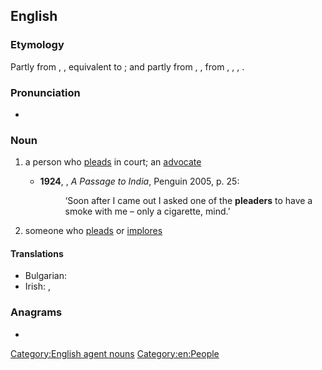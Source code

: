 ==English==

===Etymology===
Partly from {{inh|en|enm|pleder}}, {{m|enm|pledere}}, equivalent to {{af|en|plead|-er}}; and partly from {{inh|en|enm|pledour}}, {{m|enm|plaidour}}, from {{der|en|xno|plaidur}}, {{m|fro|pledour}}, {{der|en|fro|plaidëor}}, {{m|fro|pledëor}}.

===Pronunciation===
* {{a|UK}} {{IPA|en|/ˈpliːdə/}}

===Noun===
{{en-noun}}

# {{lb|en|law}} a person who [[plead]]s in court; an [[advocate]] {{defdate|from 13th c.}}
#*'''1924''', {{w|EM Forster}}, ''A Passage to India'', Penguin 2005, p. 25:
#*:‘Soon after I came out I asked one of the '''pleaders''' to have a smoke with me – only a cigarette, mind.’
# {{lb|en|generally}} someone who [[plead]]s or [[implore]]s {{defdate|from 16th c.}}

====Translations====
{{trans-top|person who pleads in court}}
* Bulgarian: {{t+|bg|адвокат|m}}
* Irish: {{t|ga|gearánaí|m}}, {{t|ga|agróir|m}}
{{trans-mid}}
{{trans-bottom}}

===Anagrams===
* {{anagrams|en|a=adeelpr|pearled|pedaler|predeal|replead}}

[[Category:English agent nouns]]
[[Category:en:People]]